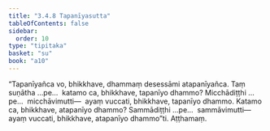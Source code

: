 ```yaml
---
title: "3.4.8 Tapanīyasutta"
tableOfContents: false
sidebar:
  order: 10
type: "tipitaka"
basket: "su"
book: "a10"
---
```



<DynamicBreadcrumb />

<Division number="141" book="a10">

<Paragraph number="1120" book="a10">
“Tapanīyañca vo, bhikkhave, dhammaṃ desessāmi atapanīyañca. Taṃ suṇātha …pe…  katamo ca, bhikkhave, tapanīyo dhammo? Micchādiṭṭhi …pe…  micchāvimutti—  ayaṃ vuccati, bhikkhave, tapanīyo dhammo. Katamo ca, bhikkhave, atapanīyo dhammo? Sammādiṭṭhi …pe…  sammāvimutti—  ayaṃ vuccati, bhikkhave, atapanīyo dhammo”ti.

</Paragraph>
</Division>

<Paragraph number="1121" type="center" book="a10">
Aṭṭhamaṃ.
</Paragraph>